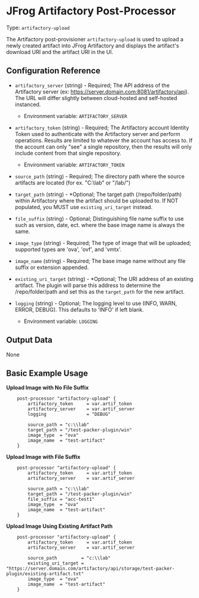 # JFrog Artifactory Post-Processor

Type:  `artifactory-upload`

The Artifactory post-provisioner `artifactory-upload` is used to upload a newly created artifact into JFrog Artifactory and displays the artifact's download URI and the artifact URI in the UI.


## Configuration Reference

- `artifactory_server` (string) - Required; The API address of the Artifactory server (ex: https://server.domain.com:8081/artifactory/api). The URL will differ slightly between cloud-hosted and self-hosted instanced.
    * Environment variable: `ARTIFACTORY_SERVER`
- `artifactory_token` (string) - Required; The Artifactory account Identity Token used to authenticate with the Artifactory server and perform operations. Results are limited to whatever the account has access to. If the account can only "see" a single repository, then the results will only include content from that single repository.
    * Environment variable: `ARTIFACTORY_TOKEN`

- `source_path` (string) - Required; The directory path where the source artifacts are located (for ex. "C:\\lab" or "/lab/")
- `target_path` (string) - *Optional; The target path (/repo/folder/path) within Artifactory where the artifact should be uploaded to. If NOT populated, you MUST use `existing_uri_target` instead.
- `file_suffix` (string) - Optional; Distinguishing file name suffix to use such as version, date, ect. where the base image name is always the same.
- `image_type` (string) - Required; The type of image that will be uploaded; supported types are 'ova', 'ovf', and 'vmtx'.
- `image_name` (string) - Required; The base image name without any file suffix or extension appended.
- `existing_uri_target` (string) - *Optional; The URI address of an existing artifact. The plugin will parse this address to determine the /repo/folder/path and set this as the `target_path` for the new artifact.
- `logging` (string) - Optional; The logging level to use (INFO, WARN, ERROR, DEBUG). This defaults to 'INFO' if left blank.
    * Environment variable: `LOGGING`

## Output Data

None


## Basic Example Usage

**Upload Image with No File Suffix**
```hcl
	post-processor "artifactory-upload" {
		artifactory_token     = var.artif_token  
        artifactory_server    = var.artif_server 
		logging               = "DEBUG"
			
		source_path = "c:\\lab"
		target_path = "/test-packer-plugin/win"
		image_type  = "ova"
		image_name  = "test-artifact"
	}
```

**Upload Image with File Suffix**
```hcl
	post-processor "artifactory-upload" {
		artifactory_token     = var.artif_token  
        artifactory_server    = var.artif_server 
			
		source_path = "c:\\lab"
		target_path = "/test-packer-plugin/win"
		file_suffix = "acc-test1"
		image_type  = "ova"
		image_name  = "test-artifact"
	}
```

**Upload Image Using Existing Artifact Path**
```hcl
	post-processor "artifactory-upload" {
		artifactory_token     = var.artif_token  
        artifactory_server    = var.artif_server 
			
		source_path         = "c:\\lab"
		existing_uri_target = "https://server.domain.com/artifactory/api/storage/test-packer-plugin/existing-artifact.txt"
		image_type  = "ova"
		image_name  = "test-artifact"
	}
```